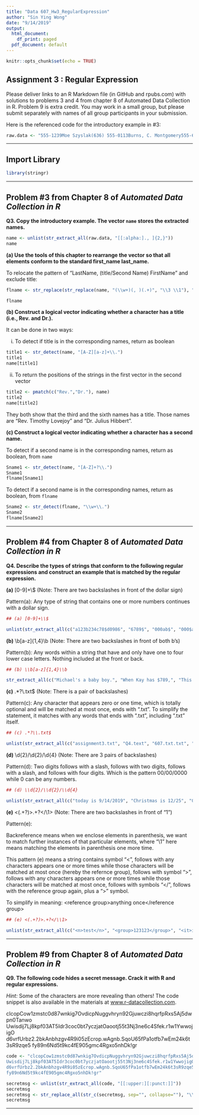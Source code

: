---
title: "Data 607_Hw3_RegularExpression"
author: "Sin Ying Wong"
date: "9/14/2019"
output:
  html_document: 
    df_print: paged
  pdf_document: default
---

```{r setup, include=FALSE}
knitr::opts_chunk$set(echo = TRUE)
```

## **Assignment 3 : Regular Expression**

Please deliver links to an R Markdown file (in GitHub and rpubs.com) with solutions to problems 3 and 4 from chapter 8 of Automated Data Collection in R.  Problem 9 is extra credit.  You may work in a small group, but please submit separately with names of all group participants in your submission.

Here is the referenced code for the introductory example in #3:

```{r rawdata}
raw.data <- "555-1239Moe Szyslak(636) 555-0113Burns, C. Montgomery555-6542Rev. Timothy Lovejoy555 8904Ned Flanders636-555-3226Simpson, Homer5553642Dr. Julius Hibbert"
```

-----

## Import Library

```{r library}
library(stringr)
```

-----

## Problem #3 from Chapter 8 of *Automated Data Collection in R*

**Q3. Copy the introductory example. The vector `name` stores the extracted names.**

```{r name}
name <- unlist(str_extract_all(raw.data, "[[:alpha:]., ]{2,}"))
name
```


**(a) Use the tools of this chapter to rearrange the vector so that all elements conform to the standard first_name last_name.**


To relocate the pattern of "LastName, (title/Second Name) FirstName" and exclude title:
```{r firstname}
flname <- str_replace(str_replace(name, "(\\w+)(, )(.+)", "\\3 \\1"), "^([A-Z][a-z]+\\.)( )(.+)", "\\3")

flname
```


**(b) Construct a logical vector indicating whether a character has a title (i.e., Rev. and Dr.).**


It can be done in two ways:

(i) To detect if title is in the corresponding names, return as boolean
```{r title1}
title1 <- str_detect(name, "[A-Z][a-z]+\\.")
title1
name[title1]
```

(ii) To return the positions of the strings in the first vector in the second vector
```{r title2}
title2 <- pmatch(c("Rev.","Dr."), name)
title2
name[title2]
```

They both show that the third and the sixth names has a title.  Those names are "Rev. Timothy Lovejoy" and "Dr. Julius Hibbert".


**(c) Construct a logical vector indicating whether a character has a second name.**


To detect if a second name is in the corresponding names, return as boolean, from `name`
```{r secondname1}
Sname1 <- str_detect(name, "[A-Z]+?\\.")
Sname1
flname[Sname1]
```

To detect if a second name is in the corresponding names, return as boolean, from `flname`
```{r secondname2}
Sname2 <- str_detect(flname, "\\w+\\.")
Sname2
flname[Sname2]
```

-----

## Problem #4 from Chapter 8 of *Automated Data Collection in R*

**Q4. Describe the types of strings that conform to the following regular expressions and construct an example that is matched by the regular expression.**

**(a)** [0-9]+\\$                      (Note: There are two backslashes in front of the dollar sign)

Pattern(a): Any type of string that contains one or more numbers continues with a dollar sign.
```{r part4a}
## (a) [0-9]+\\$

unlist(str_extract_all(c("a123b234c78$d0986", "6789$", "000ab$", "000$abc"), "[0-9]+\\$"))
```

**(b)** \\b[a-z]{1,4}\\b              (Note: There are two backslashes in front of both b's)

Pattern(b): Any words within a string that have and only have one to four lower case letters. Nothing included at the front or back.
```{r part4b}
## (b) \\b[a-z]{1,4}\\b  

str_extract_all(c("Michael's a baby boy.", "When Kay has $789,", "This is Data607 assignment 3 question four"), "\\b[a-z]{1,4}\\b")
```

**(c)** .*?\\.txt$                       (Note: There is a pair of backslashes)

Pattern(c): Any character that appears zero or one time, which is totally optional and will be matched at most once, ends with ".txt".  To simplify the statement, it matches with any words that ends with ".txt", including ".txt" itself.
```{r part4c}
## (c) .*?\\.txt$ 

unlist(str_extract_all(c("assignment3.txt", "Q4.text", "607.txt.txt", "Data607.txtbook", "textbook.text"), ".*?\\.txt$"))
```


**(d)** \\d{2}/\\d{2}/\\d{4}            (Note: There are 3 pairs of backslashes)

Pattern(d): Two digits follows with a slash, follows with two digits, follows with a slash, and follows with four digits.  Which is the pattern 00/00/0000 while 0 can be any numbers.
```{r part4d}
## (d) \\d{2}/\\d{2}/\\d{4}

unlist(str_extract_all(c("today is 9/14/2019", "Christmas is 12/25", "01/01/2020 is new year.", "01/01/20 returns false"), "\\d{2}/\\d{2}/\\d{4}"))
```


**(e)** <(.+?)>.+?</\\1>               (Note: There are two backslashes in front of "1")

Pattern(e):<br/>

Backreference means when we enclose elements in parenthesis, we want to match further instances of that particular elements, where "\\1" here means matching the elements in parenthesis one more time.  

This pattern (e) means a string contains symbol "<", follows with any characters appears one or more times while those characters will be matched at most once (hereby the refernce group), follows with symbol ">", follows with any characters appears one or more times while those characters will be matched at most once, follows with symbols "</", follows with the reference group again, plus a ">" symbol.

To simplify in meaning: \<reference group\>anything once\</reference group\>

```{r part4e}
## (e) <(.+?)>.+?</\\1>

unlist(str_extract_all(c("<n>test</n>", "<group>123123</group>", "<it>is</false>", "</1234>", "<abcd></abcd>"), "<(.+?)>.+?</\\1>"))
```


-----


## Problem #9 from Chapter 8 of *Automated Data Collection in R*

**Q9. The following code hides a secret message. Crack it with R and regular expressions.**

*Hint:* Some of the characters are more revealing than others! The code snippet is also available in the materials at [www.r-datacollection.com](www.r-datacollection.com).

clcopCow1zmstc0d87wnkig7OvdicpNuggvhryn92Gjuwczi8hqrfpRxs5Aj5dwpn0Tanwo
Uwisdij7Lj8kpf03AT5Idr3coc0bt7yczjatOaootj55t3Nj3ne6c4Sfek.r1w1YwwojigO
d6vrfUrbz2.2bkAnbhzgv4R9i05zEcrop.wAgnb.SqoU65fPa1otfb7wEm24k6t3sR9zqe5
fy89n6Nd5t9kc4fE905gmc4Rgxo5nhDk!gr

```{r problem9}
code <- "clcopCow1zmstc0d87wnkig7OvdicpNuggvhryn92Gjuwczi8hqrfpRxs5Aj5dwpn0Tanwo
Uwisdij7Lj8kpf03AT5Idr3coc0bt7yczjatOaootj55t3Nj3ne6c4Sfek.r1w1YwwojigO
d6vrfUrbz2.2bkAnbhzgv4R9i05zEcrop.wAgnb.SqoU65fPa1otfb7wEm24k6t3sR9zqe5
fy89n6Nd5t9kc4fE905gmc4Rgxo5nhDk!gr"

secretmsg <- unlist(str_extract_all(code, "[[:upper:][:punct:]]"))
secretmsg
secretmsg <- str_replace_all(str_c(secretmsg, sep="", collapse=""), "\\.", " ")
secretmsg
```

-----
